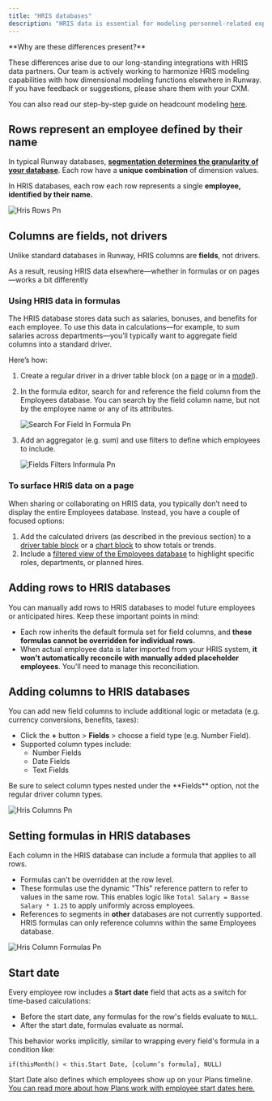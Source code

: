 ```yaml
---
title: "HRIS databases"
description: "HRIS data is essential for modeling personnel-related expenses—often the largest cost for most businesses. In Runway, HRIS data behaves differently from other data sources, particularly when using the Employees database. This guide outlines key distinctions you should know. "
---
```


<Info>
  **Why are these differences present?**

  These differences arise due to our long-standing integrations with HRIS data partners. Our team is actively working to harmonize HRIS modeling capabilities with how dimensional modeling functions elsewhere in Runway. If you have feedback or suggestions, please share them with your CXM.
</Info>

You can also read our step-by-step guide on headcount modeling [here](https://docs.runway.com/guides/modeling/headcount-modeling).

## Rows represent an employee defined by their name

In typical Runway databases, [**segmentation determines the granularity of your database**](https://docs.runway.com/concepts/databases/databases-basics#adding-a-row). Each row have a **unique combination** of dimension values.

In HRIS databases, each row each row represents a single **employee, identified by their name.**

![Hris Rows Pn](/images/databases/hris/hris-rows.png)

## Columns are fields, not drivers

Unlike standard databases in Runway, HRIS columns are **fields**, not drivers.

As a result, reusing HRIS data elsewhere—whether in formulas or on pages—works a bit differently

### Using HRIS data in formulas

The HRIS database stores data such as salaries, bonuses, and benefits for each employee. To use this data in calculations—for example, to sum salaries across departments—you’ll typically want to aggregate field columns into a standard driver.

Here’s how:

1. Create a regular driver in a driver table block (on a [page](https://docs.runway.com/concepts/pages/drivers-table-block) or in a [model](https://docs.runway.com/concepts/models/models-basics)).
2. In the formula editor, search for and reference the field column from the Employees database. You can search by the field column name, but not by the employee name or any of its attributes.

   ![Search For Field In Formula Pn](/images/databases/hris/search-for-field-in-formula.png)
3. Add an aggregator (e.g. sum) and use filters to define which employees to include.

   ![Fields Filters Informula Pn](/images/databases/hris/fields-filters-informula.png)

### To surface HRIS data on a page

When sharing or collaborating on HRIS data, you typically don’t need to display the entire Employees database. Instead, you have a couple of focused options:

1. Add the calculated drivers (as described in the previous section) to a [driver table block](https://docs.runway.com/concepts/pages/drivers-table-block) or a [chart block](https://docs.runway.com/concepts/pages/charts-block) to show totals or trends.
2. Include a [filtered view of the Employees database](https://docs.runway.com/concepts/pages/database-block) to highlight specific roles, departments, or planned hires.

## Adding rows to HRIS databases

You can manually add rows to HRIS databases to model future employees or anticipated hires. Keep these important points in mind:

- Each row inherits the default formula set for field columns, and **these formulas cannot be overridden for individual rows.**
- When actual employee data is later imported from your HRIS system, **it won't automatically reconcile with manually added placeholder employees**. You'll need to manage this reconciliation.

## Adding columns to HRIS databases

You can add new field columns to include additional logic or metadata (e.g. currency conversions, benefits, taxes):

- Click the **\+** button \> **Fields** \> choose a field type (e.g. Number Field).
- Supported column types include:
  - Number Fields
  - Date Fields
  - Text Fields

<Warning>
  Be sure to select column types nested under the **Fields** option, not the regular driver column types.
</Warning>

![Hris Columns Pn](/images/databases/hris/hris-columns.png)

## Setting formulas in HRIS databases

Each column in the HRIS database can include a formula that applies to all rows.

- Formulas can't be overridden at the row level.
- These formulas use the dynamic "This" reference pattern to refer to values in the same row. This enables logic like `Total Salary = Basse Salary * 1.25` to apply uniformly across employees.
- References to segments in **other** databases are not currently supported. HRIS formulas can only reference columns within the same Employees database.

![Hris Column Formulas Pn](/images/databases/hris/hris-column-formulas.png)

## Start date

Every employee row includes a **Start date** field that acts as a switch for time-based calculations:

- Before the start date, any formulas for the row's fields evaluate to `NULL`.
- After the start date, formulas evaluate as normal.

This behavior works implicitly, similar to wrapping every field's formula in a condition like:

```
if(thisMonth() < this.Start Date, [column’s formula], NULL)
```

Start Date also defines which employees show up on your Plans timeline. [You can read more about how Plans work with employee start dates here.](https://docs.runway.com/concepts/plans#connecting-an-employee%E2%80%99s-start-date-to-a-plan)